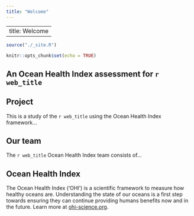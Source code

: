 ```yaml
---
title: "Welcome"
---
```

---
title: Welcome
---
```r
source("./_site.R")
```

```r
knitr::opts_chunk$set(echo = TRUE)
```

<div class="page-lead" style="background-image:url(images/regions_1600x800.png)">
<div class="wrap page-lead-content">
<h2>An Ocean Health Index assessment for `r web_title`</h2>

</div><!-- /.page-lead-content. -->
</div><!-- /.page-lead -->

<div class="tiles">

<div class="tile">
<h2 class="post-title"><i class="fa fa-book fa-2x"></i> Project</h2>
<p class="post-excerpt">

<!-- Suggested instructions: Add several sentences describing the project here.  -->
This is a study of the `r web_title` using the  Ocean Health Index framework...


</p>
</div>

<div class="tile">
<h2 class="post-title"><i class="fa fa-cubes fa-2x"></i> Our team</h2>
<p class="post-excerpt">

<!-- Suggested instructions: Add several sentences describing the team here.  -->
The `r web_title` Ocean Health Index team consists of...

</p>
</div>

<div class="tile">
<h2 class="post-title"><i class="fa fa-globe fa-2x"></i> Ocean Health Index </h2>
<p class="post-excerpt">
The Ocean Health Index ('OHI') is a scientific framework to measure how healthy oceans are. Understanding the state of our oceans is a first step towards ensuring they can continue providing humans benefits now and in the future. Learn more at [ohi-science.org](http://ohi-science.org).
</p>
</div>
</div>
